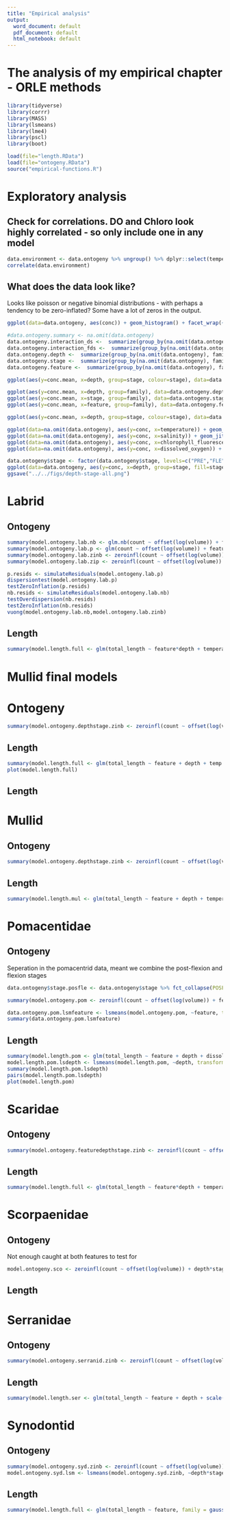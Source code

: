 ```yaml
---
title: "Empirical analysis"
output:
  word_document: default
  pdf_document: default
  html_notebook: default
---
```


# The analysis of my empirical chapter - ORLE methods 

```r
library(tidyverse)
library(corrr)
library(MASS)
library(lsmeans)
library(lme4)
library(pscl)
library(boot)
```

```r
load(file="length.RData")
load(file="ontogeny.RData")
source("empirical-functions.R")
```




# Exploratory analysis

## Check for correlations. DO and Chloro look highly correlated - so only include one in any model
```r
data.environment <- data.ontogeny %>% ungroup() %>% dplyr::select(temperature, salinity, chlorophyll_fluorescence, dissolved_oxygen) 
correlate(data.environment)
```

## What does the data look like?

Looks like poisson or negative binomial distributions - with perhaps a tendency to be zero-inflated? Some have a lot of zeros in the output.

```r
ggplot(data=data.ontogeny, aes(conc)) + geom_histogram() + facet_wrap(~ family, scales="free") + labs(x="count")
```


```r
#data.ontogeny.summary <- na.omit(data.ontogeny)
data.ontogeny.interaction_ds <-  summarize(group_by(na.omit(data.ontogeny), family, depth,stage), conc.mean = mean(conc), conc.se = sd(conc)/n())
data.ontogeny.interaction_fds <-  summarize(group_by(na.omit(data.ontogeny), feature, family, depth,stage), conc.mean = mean(conc), conc.se = sd(conc)/n())
data.ontogeny.depth <-  summarize(group_by(na.omit(data.ontogeny), family, depth), conc.mean = mean(conc), conc.se = sd(conc)/n())
data.ontogeny.stage <-  summarize(group_by(na.omit(data.ontogeny), family, stage), conc.mean = mean(conc), conc.se = sd(conc)/n())
data.ontogeny.feature <-  summarize(group_by(na.omit(data.ontogeny), family, feature), conc.mean = mean(conc), conc.se = sd(conc)/n())

ggplot(aes(y=conc.mean, x=depth, group=stage, colour=stage), data=data.ontogeny.interaction_ds) + geom_point() + geom_line() + geom_errorbar(aes(ymin=conc.mean-conc.se,ymax=conc.mean+conc.se),width=.1) + facet_wrap(~family, scales = "free")

ggplot(aes(y=conc.mean, x=depth, group=family), data=data.ontogeny.depth) + geom_point(aes(colour=family)) + geom_line(aes(colour=family))
ggplot(aes(y=conc.mean, x=stage, group=family), data=data.ontogeny.stage) + geom_point(aes(group=family, colour=family)) + geom_line(aes(colour=family))
ggplot(aes(y=conc.mean, x=feature, group=family), data=data.ontogeny.feature) + geom_point(aes(group=family, colour=family)) + geom_line(aes(colour=family))

ggplot(aes(y=conc.mean, x=depth, group=stage, colour=stage), data=data.ontogeny.interaction_fds) + geom_point() + geom_line() + facet_grid(feature ~ family, scales = "free")

ggplot(data=na.omit(data.ontogeny), aes(y=conc, x=temperature)) + geom_jitter(aes(colour = family)) + stat_smooth(aes(colour=family), method="lm", se=FALSE)
ggplot(data=na.omit(data.ontogeny), aes(y=conc, x=salinity)) + geom_jitter(aes(colour = family)) + stat_smooth(aes(group=family, colour=family),method="lm",se=FALSE)
ggplot(data=na.omit(data.ontogeny), aes(y=conc, x=chlorophyll_fluorescence)) + geom_jitter(aes(colour = family)) + stat_smooth(aes(colour=family), method="lm",se=FALSE)
ggplot(data=na.omit(data.ontogeny), aes(y=conc, x=dissolved_oxygen)) + geom_jitter(aes(colour = family)) + stat_smooth(aes(group=family,colour=family), method="lm",se=FALSE)

```

```r
data.ontogeny$stage <- factor(data.ontogeny$stage, levels=c("PRE","FLE","POS"))
ggplot(data=data.ontogeny, aes(y=conc, x=depth, group=stage, fill=stage)) + facet_wrap(~family, scales="free") + stat_summary_bin(fun.y="mean", geom="bar", position=position_dodge(width=0.90)) + stat_summary(fun.data = "mean_cl_boot", geom = "linerange", aes(width=0.15),position=position_dodge(width=0.90)) + labs(x="Depth", y="Concentration") + theme_classic() 
ggsave("../../figs/depth-stage-all.png")
```

# Labrid
## Ontogeny
```r
summary(model.ontogeny.lab.nb <- glm.nb(count ~ offset(log(volume)) + feature*depth*stage + scale(temperature) + scale(chlorophyll_fluorescence), data=filter(data.ontogeny, family=="labridae")))
summary(model.ontogeny.lab.p <- glm(count ~ offset(log(volume)) + feature*stage + depth*stage + scale(temperature) + scale(chlorophyll_fluorescence),  family=poisson, data=filter(data.ontogeny, family=="labridae")))
summary(model.ontogeny.lab.zinb <- zeroinfl(count ~ offset(log(volume)) + feature + depth*stage + scale(temperature) + scale(chlorophyll_fluorescence),  dist="negbin", link="logit", data=filter(data.ontogeny, family=="labridae")))
summary(model.ontogeny.lab.zip <- zeroinfl(count ~ offset(log(volume)) + feature*depth*stage + scale(temperature) + scale(chlorophyll_fluorescence), data=filter(data.ontogeny, family=="labridae")))

p.resids <- simulateResiduals(model.ontogeny.lab.p)
dispersiontest(model.ontogeny.lab.p)
testZeroInflation(p.resids)
nb.resids <- simulateResiduals(model.ontogeny.lab.nb)
testOverdispersion(nb.resids)
testZeroInflation(nb.resids)
vuong(model.ontogeny.lab.nb,model.ontogeny.lab.zinb)
```

## Length
```r
summary(model.length.full <- glm(total_length ~ feature*depth + temperature + chlorophyll_fluorescence, family = gaussian(link="log"), data=filter(data.ontogeny, family=="labridae")))
```

# Mullid final models

# Ontogeny
```r
summary(model.ontogeny.depthstage.zinb <- zeroinfl(count ~ offset(log(volume)) + depth*stage + temp.scale + do.scale,  dist="negbin", link="logit", data=data.ontogeny),control = glm.control(maxit=200))
```


## Length
```r
summary(model.length.full <- glm(total_length ~ feature + depth + temp.scale, family = gaussian(link="log"), data=data.length))
plot(model.length.full)
```


## Length




# Mullid

## Ontogeny
```r
summary(model.ontogeny.depthstage.zinb <- zeroinfl(count ~ offset(log(volume)) + depth*stage +  do.scale + temperature.scale,  dist="negbin", link="logit", data=data.ontogeny),control = glm.control(maxit=200))
```


## Length
```r
summary(model.length.mul <- glm(total_length ~ feature + depth + temperature, family = gaussian(link="log"), data=data.length))

```


# Pomacentidae

## Ontogeny

Seperation in the pomacentrid data, meant we combine the post-flexion and flexion stages


```r

data.ontogeny$stage.posfle <- data.ontogeny$stage %>% fct_collapse(POSFLE = c("POS","FLE"))

summary(model.ontogeny.pom <- zeroinfl(count ~ offset(log(volume)) + feature + depth*stage.comb + temp.scale + do.scale, dist="negbin", link="logit", data=data.ontogeny))

data.ontogeny.pom.lsmfeature <- lsmeans(model.ontogeny.pom, ~feature, transform="response")
summary(data.ontogeny.pom.lsmfeature)

```

## Length
```r
summary(model.length.pom <- glm(total_length ~ feature + depth + dissolved_oxygen, family = gaussian(link="log"), data=data.length))
model.length.pom.lsdepth <- lsmeans(model.length.pom, ~depth, transform="response")
summary(model.length.pom.lsdepth)
pairs(model.length.pom.lsdepth)
plot(model.length.pom) 
```

# Scaridae

## Ontogeny
```r
summary(model.ontogeny.featuredepthstage.zinb <- zeroinfl(count ~ offset(log(volume)) + feature*depth*stage.prefle + temperature.scale,  dist="negbin", link="logit", data=data.ontogeny))
```

## Length
```r
summary(model.length.full <- glm(total_length ~ feature*depth + temperature.scale, family = gaussian(link="log"), data=data.length))
```

# Scorpaenidae

## Ontogeny

Not enough caught at both features to test for 
```r
model.ontogeny.sco <- zeroinfl(count ~ offset(log(volume)) + depth*stage + temperature.scale, dist="negbin", link="logit", data=data.ontogeny, maxit = 1000)
```


## Length

# Serranidae

## Ontogeny
```r
summary(model.ontogeny.serranid.zinb <- zeroinfl(count ~ offset(log(volume)) + depth*stage + scale(salinity) + scale(dissolved_oxygen),  dist="negbin", link="logit", data=filter(data.ontogeny, family=="serranidae")))
```

## Length
```r
summary(model.length.ser <- glm(total_length ~ feature + depth + scale(temperature), family = gaussian(link="log"), data=filter(data.length, family=="serranidae")))
```

# Synodontid

## Ontogeny
```r
summary(model.ontogeny.syd.zinb <- zeroinfl(count ~ offset(log(volume)) + depth*stage +scale(temperature),  dist="negbin", link="logit", data=filter(data.ontogeny, family=="synodontidae")))
model.ontogeny.syd.lsm <- lsmeans(model.ontogeny.syd.zinb, ~depth*stage)
```

## Length
```r
summary(model.length.full <- glm(total_length ~ feature, family = gaussian(link="log"), data=filter(data.length, family=="synodontidae")))
```



